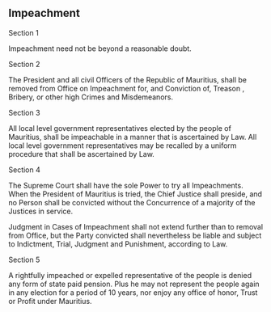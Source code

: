 

:::{.box .bs-right}

# Impeachment 
:::

:::{.box .bs-bottom }

:::{.text-center}
Section 1
:::

Impeachment need not be beyond a reasonable doubt.

:::{.text-center}
Section 2
:::

The President and all civil Officers of the Republic of Mauritius, shall be removed from Office on Impeachment for, and Conviction of, Treason , Bribery, or other high Crimes and Misdemeanors.

:::{.text-center}
Section 3
:::

All local level government representatives elected by the people of Mauritius, shall be impeachable in a manner that is ascertained by Law. All local level government representatives may be recalled by a uniform procedure that shall be ascertained by Law.


:::{.text-center}
Section 4
:::

The Supreme Court shall have the sole Power to try all Impeachments. When the President of Mauritius is tried, the Chief Justice shall preside, and no Person shall be convicted without the Concurrence of a majority of the Justices in service.

Judgment in Cases of Impeachment shall not extend further than to removal from Office, but the Party convicted shall nevertheless be liable and subject to Indictment, Trial, Judgment and Punishment, according to Law.


:::{.text-center}
Section 5
:::

A rightfully impeached or expelled representative of the people is denied any form of state paid pension. Plus he may not represent the people again in any election for a period of 10 years, nor enjoy any office of honor, Trust or Profit under Mauritius.

:::